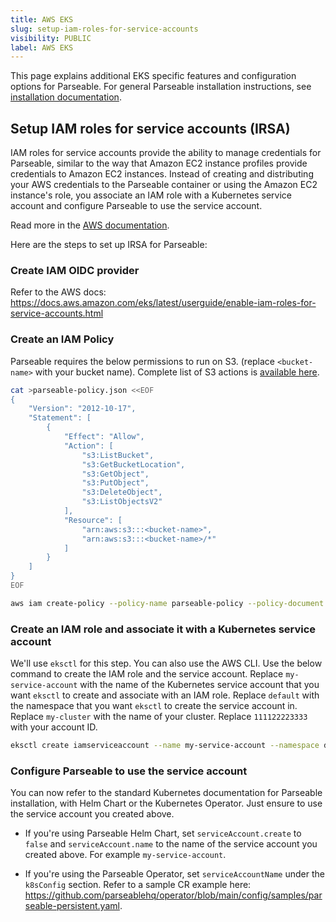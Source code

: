 ```yaml
---
title: AWS EKS
slug: setup-iam-roles-for-service-accounts
visibility: PUBLIC
label: AWS EKS
---
```


<head>
<title>How to Setup IAM Roles for Service Accounts (IRSA)? | Parseable</title>
<meta charSet="utf-8" />
<meta name="twitter:card" content="summary" />
</head>

This page explains additional EKS specific features and configuration options for Parseable. For general Parseable installation instructions, see [installation documentation](https://www.parseable.com/docs/category/installation).

## Setup IAM roles for service accounts (IRSA) 

IAM roles for service accounts provide the ability to manage credentials for Parseable, similar to the way that Amazon EC2 instance profiles provide credentials to Amazon EC2 instances. Instead of creating and distributing your AWS credentials to the Parseable container or using the Amazon EC2 instance's role, you associate an IAM role with a Kubernetes service account and configure Parseable to use the service account.

Read more in the [AWS documentation](https://docs.aws.amazon.com/eks/latest/userguide/iam-roles-for-service-accounts.html).

Here are the steps to set up IRSA for Parseable:

### Create IAM OIDC provider

Refer to the AWS docs: https://docs.aws.amazon.com/eks/latest/userguide/enable-iam-roles-for-service-accounts.html

### Create an IAM Policy

Parseable requires the below permissions to run on S3. (replace `<bucket-name>` with your bucket name). Complete list of S3 actions is [available here](https://docs.aws.amazon.com/AmazonS3/latest/API/API_Operations.html).

```bash
cat >parseable-policy.json <<EOF
{
    "Version": "2012-10-17",
    "Statement": [
        {
            "Effect": "Allow",
            "Action": [
                "s3:ListBucket",
                "s3:GetBucketLocation",
                "s3:GetObject",
                "s3:PutObject",
                "s3:DeleteObject",
                "s3:ListObjectsV2"
            ],
            "Resource": [
                "arn:aws:s3:::<bucket-name>",
                "arn:aws:s3:::<bucket-name>/*"
            ]
        }
    ]
}
EOF
```

```bash
aws iam create-policy --policy-name parseable-policy --policy-document file://parseable-policy.json
```

### Create an IAM role and associate it with a Kubernetes service account 

We'll use `eksctl` for this step. You can also use the AWS CLI. Use the below command to create the IAM role and the service account. Replace `my-service-account` with the name of the Kubernetes service account that you want `eksctl` to create and associate with an IAM role. Replace `default` with the namespace that you want `eksctl` to create the service account in. Replace `my-cluster` with the name of your cluster. Replace `111122223333` with your account ID.

```bash
eksctl create iamserviceaccount --name my-service-account --namespace default --cluster my-cluster --role-name "parseable-role" --attach-policy-arn arn:aws:iam::111122223333:policy/parseable-policy --approve
```

### Configure Parseable to use the service account

You can now refer to the standard Kubernetes documentation for Parseable installation, with Helm Chart or the Kubernetes Operator. Just ensure to use the service account you created above. 

- If you're using Parseable Helm Chart, set `serviceAccount.create` to `false` and `serviceAccount.name` to the name of the service account you created above. For example `my-service-account`.

- If you're using the Parseable Operator, set `serviceAccountName` under the `k8sConfig` section. Refer to a sample CR example here: https://github.com/parseablehq/operator/blob/main/config/samples/parseable-persistent.yaml.
